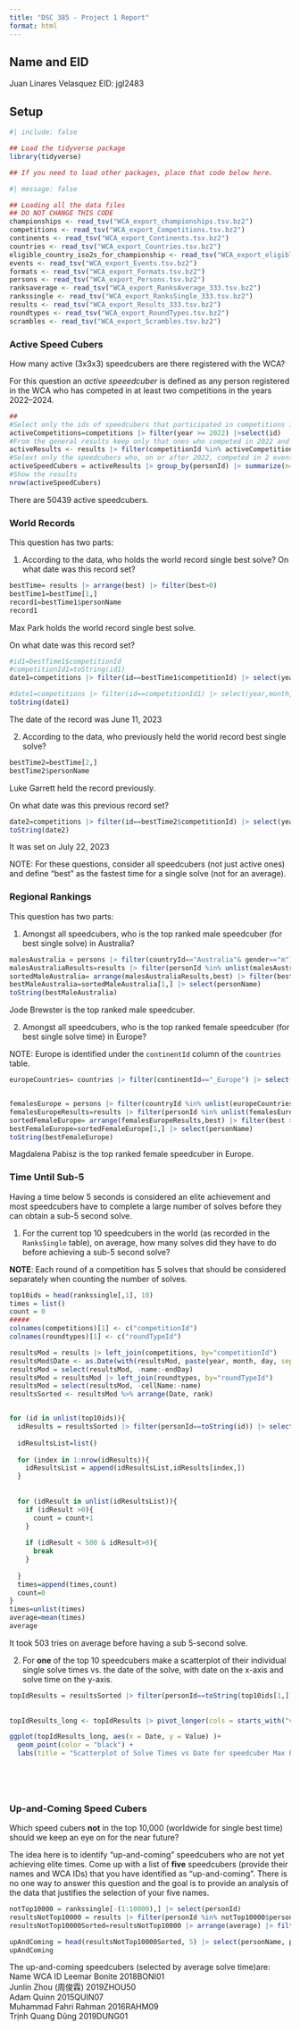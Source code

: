---
title: "DSC 385 - Project 1 Report"
format: html
---

## Name and EID

Juan Linares Velasquez
EID: jgl2483

## Setup

```{r setup}
#| include: false

## Load the tidyverse package
library(tidyverse)

## If you need to load other packages, place that code below here.
```

```{r}
#| message: false

## Loading all the data files
## DO NOT CHANGE THIS CODE
championships <- read_tsv("WCA_export_championships.tsv.bz2")
competitions <- read_tsv("WCA_export_Competitions.tsv.bz2")
continents <- read_tsv("WCA_export_Continents.tsv.bz2")
countries <- read_tsv("WCA_export_Countries.tsv.bz2")
eligible_country_iso2s_for_championship <- read_tsv("WCA_export_eligible_country_iso2s_for_championship.tsv.bz2")
events <- read_tsv("WCA_export_Events.tsv.bz2")
formats <- read_tsv("WCA_export_Formats.tsv.bz2")
persons <- read_tsv("WCA_export_Persons.tsv.bz2")
ranksaverage <- read_tsv("WCA_export_RanksAverage_333.tsv.bz2")
rankssingle <- read_tsv("WCA_export_RanksSingle_333.tsv.bz2")
results <- read_tsv("WCA_export_Results_333.tsv.bz2")
roundtypes <- read_tsv("WCA_export_RoundTypes.tsv.bz2")
scrambles <- read_tsv("WCA_export_Scrambles.tsv.bz2")
```




### Active Speed Cubers

How many active (3x3x3) speedcubers are there registered with the WCA? 

For this question an *active speeedcuber* is defined as any person registered in the WCA who has competed in at least two competitions in the years 2022--2024. 


```{r}
##
#Select only the ids of speedcubers that participated in competitions in 2022 and later
activeCompetitions=competitions |> filter(year >= 2022) |>select(id)
#From the general results keep only that ones who competed in 2022 and later
activeResults <- results |> filter(competitionId %in% activeCompetitions$id)
#Selext only the speedcubers who, on or after 2022, competed in 2 events or more
activeSpeedCubers = activeResults |> group_by(personId) |> summarize(n=n()) |> filter(n>=2)
#Show the results
nrow(activeSpeedCubers)
```



There are 50439 active speedcubers.

### World Records

This question has two parts:

1. According to the data, who holds the world record single best solve? On what date was this record set? 


```{r}
bestTime= results |> arrange(best) |> filter(best>0)
bestTime1=bestTime[1,]
record1=bestTime1$personName
record1
```

Max Park holds the world record single best solve.

On what date was this record set?

```{r}

#id1=bestTime1$competitionId
#competitionId1=toString(id1)
date1=competitions |> filter(id==bestTime1$competitionId) |> select(year,month,day)

#date1=competitions |> filter(id==competitionId1) |> select(year,month,day)
toString(date1)

```

The date of the record was June 11, 2023



2. According to the data, who previously held the world record best single solve? 

```{r}
bestTime2=bestTime[2,]
bestTime2$personName
```


Luke Garrett held the record previously.

On what date was this previous record set?

```{r}

date2=competitions |> filter(id==bestTime2$competitionId) |> select(year,month,day)
toString(date2)

```

It was set on July 22, 2023


NOTE: For these questions, consider all speedcubers (not just active ones) and define "best" as the fastest time for a single solve (not for an average).



### Regional Rankings

This question has two parts:

1. Amongst all speedcubers, who is the top ranked male speedcuber (for best single solve) in Australia?

```{r}
malesAustralia = persons |> filter(countryId=="Australia"& gender=="m") |>select(id)
malesAustraliaResults=results |> filter(personId %in% unlist(malesAustralia))
sortedMaleAustralia= arrange(malesAustraliaResults,best) |> filter(best >0)
bestMaleAustralia=sortedMaleAustralia[1,] |> select(personName)
toString(bestMaleAustralia)

```

Jode Brewster is the top ranked male speedcuber.




2. Amongst all speedcubers, who is the top ranked female speedcuber (for best single solve time) in Europe?

NOTE: Europe is identified under the `continentId` column of the `countries` table.


```{r}
europeCountries= countries |> filter(continentId=="_Europe") |> select(id)


femalesEurope = persons |> filter(countryId %in% unlist(europeCountries) & gender=="f") |>select(id)
femalesEuropeResults=results |> filter(personId %in% unlist(femalesEurope))
sortedFemaleEurope= arrange(femalesEuropeResults,best) |> filter(best >0)
bestFemaleEurope=sortedFemaleEurope[1,] |> select(personName)
toString(bestFemaleEurope)

```


Magdalena Pabisz is the top ranked female speedcuber in Europe.




### Time Until Sub-5

Having a time below 5 seconds is considered an elite achievement and most speedcubers have to complete a large number of solves before they can obtain a sub-5 second solve. 

1. For the current top 10 speedcubers in the world (as recorded in the `RanksSingle` table), on average, how many solves did they have to do before achieving a sub-5 second solve?

**NOTE**: Each round of a competition has 5 solves that should be considered separately when counting the number of solves.


```{r}
top10ids = head(rankssingle[,1], 10)
times = list()
count = 0
#####
colnames(competitions)[1] <- c("competitionId")
colnames(roundtypes)[1] <- c("roundTypeId")

resultsMod = results |> left_join(competitions, by="competitionId")
resultsMod$Date <- as.Date(with(resultsMod, paste(year, month, day, sep = "-")))
resultsMod = select(resultsMod, -name:-endDay)
resultsMod = resultsMod |> left_join(roundtypes, by="roundTypeId")
resultsMod = select(resultsMod, -cellName:-name)
resultsSorted <- resultsMod %>% arrange(Date, rank)


for (id in unlist(top10ids)){
  idResults = resultsSorted |> filter(personId==toString(id)) |> select(value1:value5)
  
  idResultsList=list()
  
  for (index in 1:nrow(idResults)){
    idResultsList = append(idResultsList,idResults[index,])
  }
  
  
  for (idResult in unlist(idResultsList)){
    if (idResult >0){
      count = count+1
    }
    
    if (idResult < 500 & idResult>0){
      break
    }
  
  }
  times=append(times,count)
  count=0
}
times=unlist(times)
average=mean(times)
average

```

It took 503 tries on average before having a sub 5-second solve.


2. For **one** of the top 10 speedcubers make a scatterplot of their individual single solve times vs. the date of the solve, with date on the x-axis and solve time on the y-axis. 


```{r}

topIdResults = resultsSorted |> filter(personId==toString(top10ids[1,])) |> select(Date, value1:value5)
  
  
topIdResults_long <- topIdResults |> pivot_longer(cols = starts_with("value"), names_to = "Variable",values_to = "Value") |> select(Date, Value)

ggplot(topIdResults_long, aes(x = Date, y = Value) )+
  geom_point(color = "black") +
  labs(title = "Scatterplot of Solve Times vs Date for speedcuber Max Park ", x = "Date", y = "Time in 1/100th of a second")
  


  
```


### Up-and-Coming Speed Cubers

Which speed cubers **not** in the top 10,000 (worldwide for single best time) should we keep an eye on for the near future? 

The idea here is to identify "up-and-coming" speedcubers who are not yet achieving elite times. Come up with a list of **five** speedcubers (provide their names and WCA IDs) that you have identified as "up-and-coming". There is no one way to answer this question and the goal is to provide an analysis of the data that justifies the selection of your five names.

```{r}
notTop10000 = rankssingle[-(1:10000),] |> select(personId)
resultsNotTop10000 = results |> filter(personId %in% notTop10000$personId)
resultsNotTop10000Sorted=resultsNotTop10000 |> arrange(average) |> filter(average >0)

upAndComing = head(resultsNotTop10000Sorted, 5) |> select(personName, personId)
upAndComing

```
The up-and-coming speedcubers (selected by average solve time)are:  
  Name                  WCA ID
Leemar Bonite         2018BONI01			
Junlin Zhou (周俊霖)  2019ZHOU50			
Adam Quinn	          2015QUIN07			
Muhammad Fahri Rahman 2016RAHM09			
Trịnh Quang Dũng	    2019DUNG01





